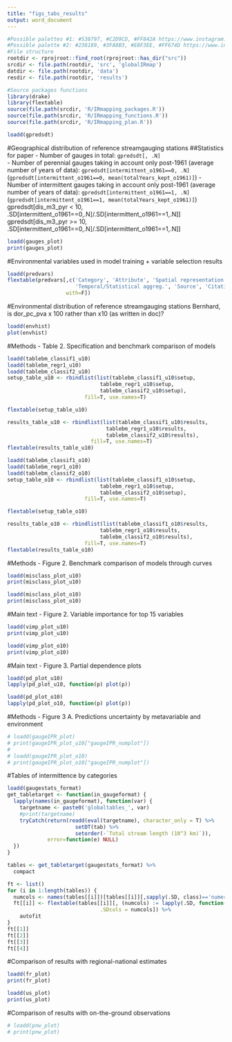 ```yaml
---
title: "figs_tabs_results"
output: word_document
---
```


```r
#Possible palettes #1: #538797, #C2D9CD, #FF842A https://www.instagram.com/p/B9En6h2gbJ5/
#Possible palette #2: #238189, #3FA8B3, #E8F3EE, #FF674D https://www.instagram.com/p/BxZZu82gBm3/
#File structure
rootdir <- rprojroot::find_root(rprojroot::has_dir("src"))
srcdir <- file.path(rootdir, 'src', 'globalIRmap')
datdir <- file.path(rootdir, 'data')
resdir <- file.path(rootdir, 'results')

#Source packages functions
library(drake)
library(flextable)
source(file.path(srcdir, 'R/IRmapping_packages.R'))
source(file.path(srcdir, 'R/IRmapping_functions.R'))
source(file.path(srcdir, 'R/IRmapping_plan.R'))

loadd(gpredsdt)
```


#Geographical distribution of reference streamgauging stations
##Statistics for paper
- Number of gauges in total: `gpredsdt[, .N]`  
- Number of perennial gauges taking in account only post-1961 (average number of years of data): 
`gpredsdt[intermittent_o1961==0, .N]`(`gpredsdt[intermittent_o1961==0, mean(totalYears_kept_o1961)]`)
- Number of intermittent gauges taking in account only post-1961 (average number of years of data): 
`gpredsdt[intermittent_o1961==1, .N]`(`gpredsdt[intermittent_o1961==1, mean(totalYears_kept_o1961)]`)
gpredsdt[dis_m3_pyr < 10, .SD[intermittent_o1961==0,.N]/.SD[intermittent_o1961==1,.N]]
gpredsdt[dis_m3_pyr >= 10, .SD[intermittent_o1961==0,.N]/.SD[intermittent_o1961==1,.N]]

```r
loadd(gauges_plot)
print(gauges_plot)
```

#Environmental variables used in model training  + variable selection results
```r
loadd(predvars)
flextable(predvars[,c('Category', 'Attribute', 'Spatial representation',
                      'Temporal/Statistical aggreg.', 'Source', 'Citation'),
                   with=F])
```

#Environmental distribution of reference streamgauging stations
Bernhard, is dor_pc_pva x 100 rather than x10 (as written in doc)?
```r
loadd(envhist)
plot(envhist)
```


#Methods - Table 2. Specification and benchmark comparison of models
```r
loadd(tablebm_classif1_u10)
loadd(tablebm_regr1_u10)
loadd(tablebm_classif2_u10)
setup_table_u10 <- rbindlist(list(tablebm_classif1_u10$setup,
                              tablebm_regr1_u10$setup,
                              tablebm_classif2_u10$setup),
                         fill=T, use.names=T)

flextable(setup_table_u10)

results_table_u10 <- rbindlist(list(tablebm_classif1_u10$results,
                                tablebm_regr1_u10$results,
                                tablebm_classif2_u10$results),
                           fill=T, use.names=T)
flextable(results_table_u10)

loadd(tablebm_classif1_o10)
loadd(tablebm_regr1_o10)
loadd(tablebm_classif2_o10)
setup_table_o10 <- rbindlist(list(tablebm_classif1_o10$setup,
                              tablebm_regr1_o10$setup,
                              tablebm_classif2_o10$setup),
                         fill=T, use.names=T)

flextable(setup_table_o10)

results_table_o10 <- rbindlist(list(tablebm_classif1_o10$results,
                              tablebm_regr1_o10$results,
                              tablebm_classif2_o10$results),
                         fill=T, use.names=T)
flextable(results_table_o10)
```

#Methods - Figure 2. Benchmark comparison of models through curves
```r
loadd(misclass_plot_u10)
print(misclass_plot_u10)

loadd(misclass_plot_o10)
print(misclass_plot_o10)

```

#Main text - Figure 2. Variable importance for top 15 variables
```r
loadd(vimp_plot_u10)
print(vimp_plot_u10)

loadd(vimp_plot_o10)
print(vimp_plot_o10)
```

#Main text - Figure 3. Partial dependence plots
```r
loadd(pd_plot_u10)
lapply(pd_plot_u10, function(p) plot(p))

loadd(pd_plot_o10)
lapply(pd_plot_o10, function(p) plot(p))
```

#Methods - Figure 3 A. Predictions uncertainty by metavariable and environment
```r
# loadd(gaugeIPR_plot)
# print(gaugeIPR_plot_u10["gaugeIPR_numplot"])
# 
# loadd(gaugeIPR_plot_o10)
# print(gaugeIPR_plot_o10["gaugeIPR_numplot"])
```


#Tables of intermittence by categories
```r
loadd(gaugestats_format)
get_tabletarget <- function(in_gaugeformat) {
  lapply(names(in_gaugeformat), function(var) {
    targetname <- paste0('globaltables_', var)
    #print(targetname)
    tryCatch(return(readd(eval(targetname), character_only = T) %>%
                      setDT(tab) %>%
                      setorder(-`Total stream length (10^3 km)`)),
             error=function(e) NULL)
  })
}

tables <- get_tabletarget(gaugestats_format) %>%
  compact

ft <- list()
for (i in 1:length(tables)) {
  numcols <- names(tables[[i]])[tables[[i]][,sapply(.SD, class)=='numeric']]
  ft[[i]] <- flextable(tables[[i]][, (numcols) := lapply(.SD, function(x) as.integer(x)),
                              .SDcols = numcols]) %>%
    autofit
}
ft[[1]]
ft[[2]]
ft[[3]]
ft[[4]]
```

#Comparison of results with regional-national estimates
```r
loadd(fr_plot)
print(fr_plot)

loadd(us_plot)
print(us_plot)
```

#Comparison of results with on-the-ground observations
```r
# loadd(pnw_plot)
# print(pnw_plot)
```
